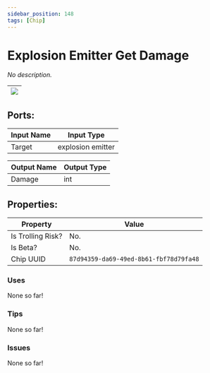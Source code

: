 ```yaml
---
sidebar_position: 148
tags: [Chip]
---
```


# Explosion Emitter Get Damage


*No description.*

| ![](https://images-ext-2.discordapp.net/external/MPmIaQzlEPmgGWlgi-WxBBXt0Bjv_zWPkg1y1f_sy3s/https/www.recroomcircuits.com/image/circuit/absolute-value?width=206&height=108) |
|-----|

## Ports:

| Input Name | Input Type |
|-----------|-----------|
| Target | explosion emitter |

| Output Name | Output Type |
|-----------|-----------|
| Damage | int |

## Properties:

| Property  | Value |
|-------------------|-----------|
| Is Trolling Risk? | No. |
| Is Beta? | No. |
| Chip UUID | `87d94359-da69-49ed-8b61-fbf78d79fa48` |

### Uses

None so far!

### Tips

None so far!

### Issues

None so far!